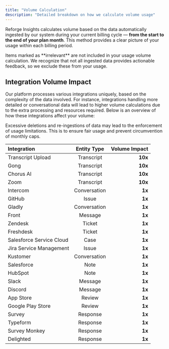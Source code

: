```yaml
---
title: "Volume Calculation"
description: "Detailed breakdown on how we calculate volume usage"
---
```


Reforge Insights calculates volume based on the data automatically ingested by our system during your current billing cycle — **from the start to the end of your plan month**.
This method provides a clear picture of your usage within each billing period.

<Note>
  Items marked as **irrelevant** are not included in your usage volume
  calculation. We recognize that not all ingested data provides actionable
  feedback, so we exclude these from your usage.
</Note>

## Integration Volume Impact

Our platform processes various integrations uniquely, based on the complexity of the data involved. For instance, integrations handling more detailed or conversational data will lead to higher volume calculations due to the extra processing and resources required. Below is an overview of how these integrations affect your volume:

<Warning>
  Excessive deletions and re-ingestions of data may lead to the enforcement of
  usage limitations. This is to ensure fair usage and prevent circumvention of
  monthly caps.
</Warning>

| Integration              | Entity Type  | Volume Impact |
| :----------------------- | :----------: | ------------: |
| Transcript Upload        |  Transcript  |       **10x** |
| Gong                     |  Transcript  |       **10x** |
| Chorus AI                |  Transcript  |       **10x** |
| Zoom                     |  Transcript  |       **10x** |
| Intercom                 | Conversation |        **1x** |
| GitHub                   |    Issue     |        **1x** |
| Gladly                   | Conversation |        **1x** |
| Front                    |   Message    |        **1x** |
| Zendesk                  |    Ticket    |        **1x** |
| Freshdesk                |    Ticket    |        **1x** |
| Salesforce Service Cloud |     Case     |        **1x** |
| Jira Service Management  |    Issue     |        **1x** |
| Kustomer                 | Conversation |        **1x** |
| Salesforce               |     Note     |        **1x** |
| HubSpot                  |     Note     |        **1x** |
| Slack                    |   Message    |        **1x** |
| Discord                  |   Message    |        **1x** |
| App Store                |    Review    |        **1x** |
| Google Play Store        |    Review    |        **1x** |
| Survey                   |   Response   |        **1x** |
| Typeform                 |   Response   |        **1x** |
| Survey Monkey            |   Response   |        **1x** |
| Delighted                |   Response   |        **1x** |
